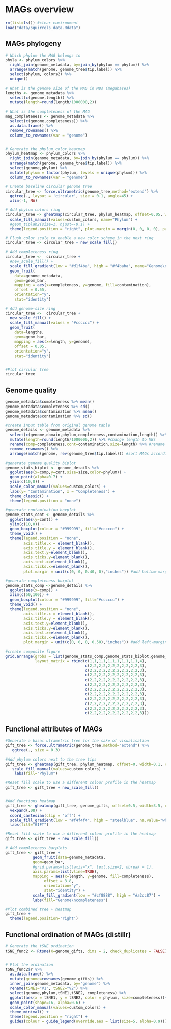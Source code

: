 # MAGs overview

```r
rm(list=ls()) #clear environment
load("data/squirrels_data.Rdata")
```


## MAGs phylogeny


```r

# Which phylum the MAG belongs to
phyla <- phylum_colors %>%
  right_join(genome_metadata, by=join_by(phylum == phylum)) %>%
  arrange(match(genome, genome_tree$tip.label)) %>%
  select(phylum, colors2) %>%
  unique()

# What is the genome size of the MAG in MBs (megabases)
lengths <- genome_metadata %>%
  select(c(genome,length)) %>%
  mutate(length=round(length/1000000,2))

# What is the completeness of the MAG
mag_completeness <- genome_metadata %>%
  select(c(genome,completeness)) %>%
  as.data.frame() %>%
  remove_rownames() %>%
  column_to_rownames(var = "genome")


# Generate the phylum color heatmap
phylum_heatmap <- phylum_colors %>%
  right_join(genome_metadata, by=join_by(phylum == phylum)) %>%
  arrange(match(genome, genome_tree$tip.label)) %>%
  select(genome,phylum) %>%
  mutate(phylum = factor(phylum, levels = unique(phylum))) %>%
  column_to_rownames(var = "genome")

# Create baseline circular genome tree
circular_tree <- force.ultrametric(genome_tree,method="extend") %>%
  ggtree(., layout = 'circular', size = 0.1, angle=45) +
  xlim(-1, NA)

# Add phylum colors ring
circular_tree <- gheatmap(circular_tree, phylum_heatmap, offset=0.05, width=0.3, colnames=FALSE) +
  scale_fill_manual(values=custom_colors, name="Phylum") +
  #geom_tiplab2(size=1, hjust=-0.1) +
  theme(legend.position = "right", plot.margin = margin(0, 0, 0, 0), panel.margin = margin(0, 0, 0, 0))

# Flush color scale to enable a new color scheme in the next ring
circular_tree <- circular_tree + new_scale_fill()

# Add completeness ring
circular_tree <-  circular_tree +
  #new_scale_fill() +
  scale_fill_gradient(low = "#d1f4ba", high = "#f4baba", name="Genome\ncontamination") +
  geom_fruit(
    data=genome_metadata,
    geom=geom_bar,
    mapping = aes(x=completeness, y=genome, fill=contamination),
    offset = 0.55,
    orientation="y",
    stat="identity")

# Add genome-size ring
circular_tree <-  circular_tree +
  new_scale_fill() +
  scale_fill_manual(values = "#cccccc") +
  geom_fruit(
    data=lengths,
    geom=geom_bar,
    mapping = aes(x=length, y=genome),
    offset = 0.05,
    orientation="y",
    stat="identity")


#Plot circular tree
circular_tree

```



## Genome quality

```r
genome_metadata$completeness %>% mean()
genome_metadata$completeness %>% sd()
genome_metadata$contamination %>% mean()
genome_metadata$contamination %>% sd()
```


```r

#create input table from original genome table
genome_details <- genome_metadata %>%
  select(c(genome,domain,phylum,completeness,contamination,length)) %>%
  mutate(length=round(length/1000000,2)) %>% #change length to MBs
  rename(comp=completeness,cont=contamination,size=length) %>% #rename columns
  remove_rownames() %>%
  arrange(match(genome, rev(genome_tree$tip.label))) #sort MAGs according to phylogenetic tree

#generate genome quality biplot
genome_stats_biplot <- genome_details %>%
  ggplot(aes(x=comp,y=cont,size=size,color=phylum)) +
  geom_point(alpha=0.7) +
  ylim(c(10,0)) +
  scale_color_manual(values=custom_colors) +
  labs(y= "Contamination", x = "Completeness") +
  theme_classic() +
  theme(legend.position = "none")

#generate contamination boxplot
genome_stats_cont <- genome_details %>%
  ggplot(aes(y=cont)) +
  ylim(c(10,0)) +
  geom_boxplot(colour = "#999999", fill="#cccccc") +
  theme_void() +
  theme(legend.position = "none",
        axis.title.x = element_blank(),
        axis.title.y = element_blank(),
        axis.text.y=element_blank(),
        axis.ticks.y=element_blank(),
        axis.text.x=element_blank(),
        axis.ticks.x=element_blank(),
        plot.margin = unit(c(0, 0, 0.40, 0),"inches")) #add bottom-margin (top, right, bottom, left)

#generate completeness boxplot
genome_stats_comp <-genome_details %>%
  ggplot(aes(x=comp)) +
  xlim(c(50,100)) +
  geom_boxplot(colour = "#999999", fill="#cccccc") +
  theme_void() +
  theme(legend.position = "none",
        axis.title.x = element_blank(),
        axis.title.y = element_blank(),
        axis.text.y=element_blank(),
        axis.ticks.y=element_blank(),
        axis.text.x=element_blank(),
        axis.ticks.x=element_blank(),
        plot.margin = unit(c(0, 0, 0, 0.50),"inches")) #add left-margin (top, right, bottom, left)

#create composite figure
grid.arrange(grobs = list(genome_stats_comp,genome_stats_biplot,genome_stats_cont),
             layout_matrix = rbind(c(1,1,1,1,1,1,1,1,1,1,1,4),
                                   c(2,2,2,2,2,2,2,2,2,2,2,3),
                                   c(2,2,2,2,2,2,2,2,2,2,2,3),
                                   c(2,2,2,2,2,2,2,2,2,2,2,3),
                                   c(2,2,2,2,2,2,2,2,2,2,2,3),
                                   c(2,2,2,2,2,2,2,2,2,2,2,3),
                                   c(2,2,2,2,2,2,2,2,2,2,2,3),
                                   c(2,2,2,2,2,2,2,2,2,2,2,3),
                                   c(2,2,2,2,2,2,2,2,2,2,2,3),
                                   c(2,2,2,2,2,2,2,2,2,2,2,3),
                                   c(2,2,2,2,2,2,2,2,2,2,2,3),
                                   c(2,2,2,2,2,2,2,2,2,2,2,3)))
```

## Functional attributes of MAGs


```r


#Generate a basal utrametric tree for the sake of visualisation
gift_tree <- force.ultrametric(genome_tree,method="extend") %>%
   ggtree(., size = 0.3)

#Add phylum colors next to the tree tips
gift_tree <- gheatmap(gift_tree, phylum_heatmap, offset=0, width=0.1, colnames=FALSE, color=NA) +
   scale_fill_manual(values=custom_colors) +
    labs(fill="Phylum")

#Reset fill scale to use a different colour profile in the heatmap
gift_tree <- gift_tree + new_scale_fill()


#Add functions heatmap
gift_tree <- gheatmap(gift_tree, genome_gifts, offset=0.5, width=3.5, colnames=FALSE, color=NA) +
  vexpand(.08) +
  coord_cartesian(clip = "off") +
  scale_fill_gradient(low = "#f4f4f4", high = "steelblue", na.value="white")+
  labs(fill="GIFT")

#Reset fill scale to use a different colour profile in the heatmap
gift_tree <- gift_tree + new_scale_fill()

# Add completeness barplots
gift_tree <- gift_tree +
            geom_fruit(data=genome_metadata,
            geom=geom_bar,
            #grid.params=list(axis="x", text.size=2, nbreak = 1),
            axis.params=list(vline=TRUE),
            mapping = aes(x=length, y=genome, fill=completeness),
                 offset = 3.8,
                 orientation="y",
                 stat="identity") +
            scale_fill_gradient(low = "#cf8888", high = "#a2cc87") +
            labs(fill="Genome\ncompleteness")

#Plot combined tree + heatmap
gift_tree +
  theme(legend.position='right')

```



## Functional ordination of MAGs (distillr)

```r


# Generate the tSNE ordination
tSNE_func2 <- Rtsne(X=genome_gifts, dims = 2, check_duplicates = FALSE)


# Plot the ordination
tSNE_func2$Y %>%
  as.data.frame() %>%
  mutate(genome=rownames(genome_gifts)) %>%
  inner_join(genome_metadata, by="genome") %>%
  rename(tSNE1="V1", tSNE2="V2") %>%
  select(genome,phylum,tSNE1,tSNE2, completeness) %>%
  ggplot(aes(x = tSNE1, y = tSNE2, color = phylum, size=completeness))+
  geom_point(shape=16, alpha=0.6) +
  scale_color_manual(values=custom_colors) +
  theme_minimal() +
  theme(legend.position = "right") + 
  guides(colour = guide_legend(override.aes = list(size=5, alpha=0.9)))
```



